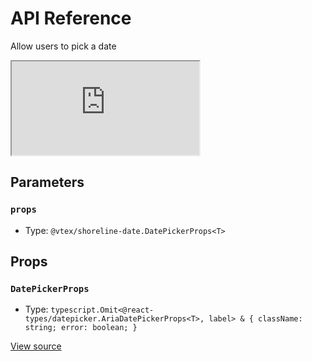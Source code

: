 # API Reference

Allow users to pick a date

<iframe src="https://shoreline.storybook.vtex.com?path=/story/components-date-picker--play&full=1&shortcuts=false&singleStory=true" 
    style={{"width":"100%","height":600,"border":0,"borderRadius":4}}></iframe>

## Parameters

### `props`

- Type: `@vtex/shoreline-date.DatePickerProps<T>`

## Props

### `DatePickerProps`

- Type: `typescript.Omit<@react-types/datepicker.AriaDatePickerProps<T>, label> & { className: string; error: boolean; }`

[View source](https://github.com/vtex/shoreline/blob/95eb69cd8/packages/date/src/date-picker/date-picker.tsx#L28)
